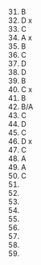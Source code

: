 31. B
32. D x
33. C
34. A x
35. B
36. C
37. D
38. D
39. B
40. C x
41. B
42. B/A
43. C
44. D
45. C
46. D x
47. C
48. A
49. A
50. C
51. 
52. 
53. 
54. 
55. 
56. 
57. 
58. 
59. 
